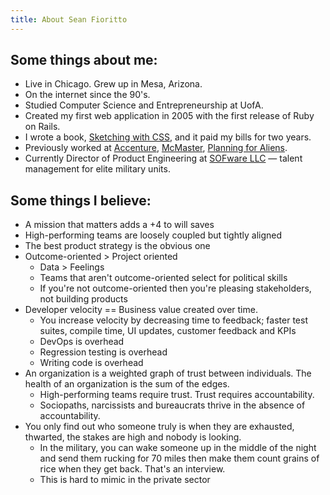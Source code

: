 ```yaml
---
title: About Sean Fioritto
---
```



<HomeLink />

## Some things about me:

- Live in Chicago. Grew up in Mesa, Arizona.
- On the internet since the 90's.
- Studied Computer Science and Entrepreneurship at UofA.
- Created my first web application in 2005 with the first release of Ruby on Rails.
- I wrote a book, [Sketching with CSS](https://www.sketchingwithcss.com), and it paid my bills for two years.
- Previously worked at [Accenture](https://www.accenture.com), [McMaster](https://www.mcmaster.com), [Planning for Aliens](/).
- Currently Director of Product Engineering at [SOFware LLC](http://www.sofwarellc.com) &mdash; talent management for elite military units.

## Some things I believe:

- A mission that matters adds a +4 to will saves
- High-performing teams are loosely coupled but tightly aligned
- The best product strategy is the obvious one
- Outcome-oriented > Project oriented
  - Data > Feelings
  - Teams that aren't outcome-oriented select for political skills
  - If you're not outcome-oriented then you're pleasing stakeholders, not building products
- Developer velocity == Business value created over time.
  - You increase velocity by decreasing time to feedback; faster test suites, compile time, UI updates, customer feedback and KPIs
  - DevOps is overhead
  - Regression testing is overhead
  - Writing code is overhead
- An organization is a weighted graph of trust between individuals. The health of an organization is the sum of the edges.
  - High-performing teams require trust. Trust requires accountability.
  - Sociopaths, narcissists and bureaucrats thrive in the absence of accountability.
- You only find out who someone truly is when they are exhausted, thwarted, the stakes are high and nobody is looking.
  - In the military, you can wake someone up in the middle of the night and send them rucking for 70 miles then make them count grains of rice when they get back. That's an interview.
  - This is hard to mimic in the private sector